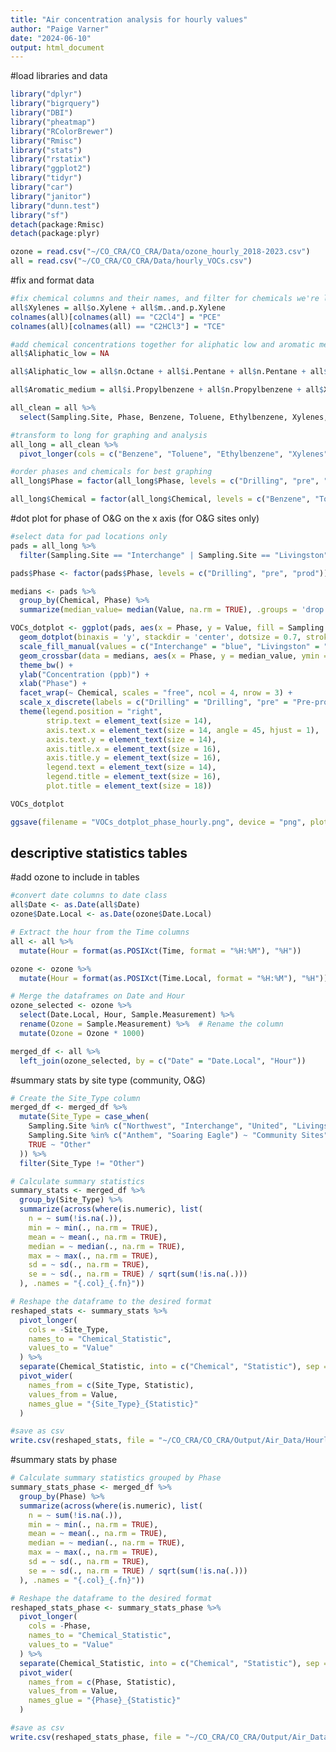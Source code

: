 ```yaml
---
title: "Air concentration analysis for hourly values"
author: "Paige Varner"
date: "2024-06-10"
output: html_document
---
```




#load libraries and data
```r
library("dplyr")
library("bigrquery")
library("DBI")
library("pheatmap")
library("RColorBrewer")
library("Rmisc")
library("stats")
library("rstatix")
library("ggplot2")
library("tidyr")
library("car")
library("janitor")
library("dunn.test")
library("sf")
detach(package:Rmisc)
detach(package:plyr)

ozone = read.csv("~/CO_CRA/CO_CRA/Data/ozone_hourly_2018-2023.csv")
all = read.csv("~/CO_CRA/CO_CRA/Data/hourly_VOCs.csv")
```


#fix and format data
```r
#fix chemical columns and their names, and filter for chemicals we're looking at
all$Xylenes = all$o.Xylene + all$m..and.p.Xylene
colnames(all)[colnames(all) == "C2Cl4"] = "PCE"
colnames(all)[colnames(all) == "C2HCl3"] = "TCE"

#add chemical concentrations together for aliphatic low and aromatic medium groups
all$Aliphatic_low = NA

all$Aliphatic_low = all$n.Octane + all$i.Pentane + all$n.Pentane + all$trans_2.Pentene + all$X1.Pentene + all$cis.2.Pentene + all$n.Hexane + all$Isoprene + all$X2.4.Dimethylpentane + all$n.Heptane + all$Cyclohexane + all$X2.3.Dimethylpentane + all$X2.Methylhexane + all$X3.Methylhexane + all$X2.2.4.Trimethylpentane + all$Methylcyclohexane + all$X2.3.4.Trimethylpentane + all$X2.Methylheptane + all$X3.Methylheptane + all$Cyclopentane

all$Aromatic_medium = all$i.Propylbenzene + all$n.Propylbenzene + all$X3.Ethyltoluene + all$X4.Ethyltoluene + all$X1.3.5.Trimethylbenzene + all$X2.Ethyltoluene + all$X1.2.4.Trimethylbenzene + all$X1.2.3.Trimethylbenzene + all$X1.3.Diethylbenzene + all$X1.4.Diethylbenzene

all_clean = all %>%
  select(Sampling.Site, Phase, Benzene, Toluene, Ethylbenzene, Xylenes, n.Nonane, n.Decane, Aliphatic_low, Aromatic_medium, Styrene, TCE, PCE, Propene)

#transform to long for graphing and analysis
all_long = all_clean %>%
  pivot_longer(cols = c("Benzene", "Toluene", "Ethylbenzene", "Xylenes", "n.Nonane", "n.Decane", "Aliphatic_low", "Aromatic_medium", "Styrene", "TCE", "PCE", "Propene"), names_to = "Chemical", values_to = "Value") 

#order phases and chemicals for best graphing
all_long$Phase = factor(all_long$Phase, levels = c("Drilling", "pre", "prod"))

all_long$Chemical = factor(all_long$Chemical, levels = c("Benzene", "Toluene", "Ethylbenzene", "Xylenes", "Styrene", "n.Nonane", "n.Decane",  "TCE", "PCE", "Propene", "Aliphatic_low", "Aromatic_medium"))
```



#dot plot for phase of O&G on the x axis (for O&G sites only)
```r
#select data for pad locations only 
pads = all_long %>%
  filter(Sampling.Site == "Interchange" | Sampling.Site == "Livingston" | Sampling.Site == "Northwest" | Sampling.Site == "United")

pads$Phase <- factor(pads$Phase, levels = c("Drilling", "pre", "prod"))

medians <- pads %>%
  group_by(Chemical, Phase) %>%
  summarize(median_value= median(Value, na.rm = TRUE), .groups = 'drop')

VOCs_dotplot <- ggplot(pads, aes(x = Phase, y = Value, fill = Sampling.Site)) +
  geom_dotplot(binaxis = 'y', stackdir = 'center', dotsize = 0.7, stroke = 0) +  # Make the outline the same color as the fill
  scale_fill_manual(values = c("Interchange" = "blue", "Livingston" = "red", "Northwest" = "violet", "United" = "yellow")) + 
  geom_crossbar(data = medians, aes(x = Phase, y = median_value, ymin = median_value, ymax = median_value), inherit.aes = FALSE, color = "black", width = 0.5) +  # Add black line for median
  theme_bw() +
  ylab("Concentration (ppb)") +
  xlab("Phase") +
  facet_wrap(~ Chemical, scales = "free", ncol = 4, nrow = 3) +
  scale_x_discrete(labels = c("Drilling" = "Drilling", "pre" = "Pre-prod.", "prod" = "Prod.")) +
  theme(legend.position = "right",
        strip.text = element_text(size = 14),
        axis.text.x = element_text(size = 14, angle = 45, hjust = 1),
        axis.text.y = element_text(size = 14),
        axis.title.x = element_text(size = 16),
        axis.title.y = element_text(size = 16),
        legend.text = element_text(size = 14),
        legend.title = element_text(size = 16),
        plot.title = element_text(size = 18))

VOCs_dotplot

ggsave(filename = "VOCs_dotplot_phase_hourly.png", device = "png", plot = VOCs_dotplot, path = "~/CO_CRA/CO_CRA/Output/Air_Data/Hourly", width = 13, height = 10)

```




## descriptive statistics tables ##

#add ozone to include in tables
```r
#convert date columns to date class
all$Date <- as.Date(all$Date)
ozone$Date.Local <- as.Date(ozone$Date.Local)

# Extract the hour from the Time columns
all <- all %>%
  mutate(Hour = format(as.POSIXct(Time, format = "%H:%M"), "%H"))

ozone <- ozone %>%
  mutate(Hour = format(as.POSIXct(Time.Local, format = "%H:%M"), "%H"))

# Merge the dataframes on Date and Hour
ozone_selected <- ozone %>%
  select(Date.Local, Hour, Sample.Measurement) %>%
  rename(Ozone = Sample.Measurement) %>%  # Rename the column
  mutate(Ozone = Ozone * 1000)

merged_df <- all %>%
  left_join(ozone_selected, by = c("Date" = "Date.Local", "Hour"))

```


#summary stats by site type (community, O&G)
```r

# Create the Site_Type column
merged_df <- merged_df %>%
  mutate(Site_Type = case_when(
    Sampling.Site %in% c("Northwest", "Interchange", "United", "Livingston") ~ "O&G Sites",
    Sampling.Site %in% c("Anthem", "Soaring Eagle") ~ "Community Sites",
    TRUE ~ "Other"
  )) %>%
  filter(Site_Type != "Other")

# Calculate summary statistics
summary_stats <- merged_df %>%
  group_by(Site_Type) %>%
  summarize(across(where(is.numeric), list(
    n = ~ sum(!is.na(.)),
    min = ~ min(., na.rm = TRUE),
    mean = ~ mean(., na.rm = TRUE),
    median = ~ median(., na.rm = TRUE),
    max = ~ max(., na.rm = TRUE),
    sd = ~ sd(., na.rm = TRUE),
    se = ~ sd(., na.rm = TRUE) / sqrt(sum(!is.na(.)))
  ), .names = "{.col}_{.fn}"))

# Reshape the dataframe to the desired format
reshaped_stats <- summary_stats %>%
  pivot_longer(
    cols = -Site_Type,
    names_to = "Chemical_Statistic",
    values_to = "Value"
  ) %>%
  separate(Chemical_Statistic, into = c("Chemical", "Statistic"), sep = "_(?=[^_]+$)") %>%
  pivot_wider(
    names_from = c(Site_Type, Statistic),
    values_from = Value,
    names_glue = "{Site_Type}_{Statistic}"
  )

#save as csv
write.csv(reshaped_stats, file = "~/CO_CRA/CO_CRA/Output/Air_Data/Hourly/hourly_summary_stats_type.csv")

```



#summary stats by phase
```r
# Calculate summary statistics grouped by Phase
summary_stats_phase <- merged_df %>%
  group_by(Phase) %>%
  summarize(across(where(is.numeric), list(
    n = ~ sum(!is.na(.)),
    min = ~ min(., na.rm = TRUE),
    mean = ~ mean(., na.rm = TRUE),
    median = ~ median(., na.rm = TRUE),
    max = ~ max(., na.rm = TRUE),
    sd = ~ sd(., na.rm = TRUE),
    se = ~ sd(., na.rm = TRUE) / sqrt(sum(!is.na(.)))
  ), .names = "{.col}_{.fn}"))

# Reshape the dataframe to the desired format
reshaped_stats_phase <- summary_stats_phase %>%
  pivot_longer(
    cols = -Phase,
    names_to = "Chemical_Statistic",
    values_to = "Value"
  ) %>%
  separate(Chemical_Statistic, into = c("Chemical", "Statistic"), sep = "_(?=[^_]+$)") %>%
  pivot_wider(
    names_from = c(Phase, Statistic),
    values_from = Value,
    names_glue = "{Phase}_{Statistic}"
  )

#save as csv
write.csv(reshaped_stats_phase, file = "~/CO_CRA/CO_CRA/Output/Air_Data/Hourly/hourly_summary_stats_phase.csv")

```


















